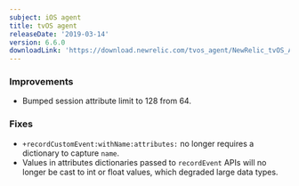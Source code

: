 ```yaml
---
subject: iOS agent
title: tvOS agent
releaseDate: '2019-03-14'
version: 6.6.0
downloadLink: 'https://download.newrelic.com/tvos_agent/NewRelic_tvOS_Agent_6.6.0.zip'
---
```


### Improvements

* Bumped session attribute limit to 128 from 64.

### Fixes

* `+recordCustomEvent:withName:attributes:` no longer requires a dictionary to capture `name`.
* Values in attributes dictionaries passed to `recordEvent` APIs will no longer be cast to int or float values, which degraded large data types.
